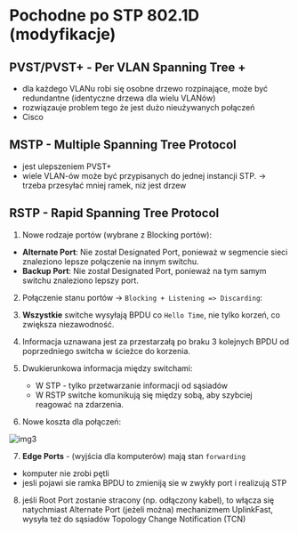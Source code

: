 # Pochodne po STP 802.1D (modyfikacje)

## **PVST/PVST+** - Per VLAN Spanning Tree +

- dla każdego VLANu robi się osobne drzewo rozpinające, może być redundantne (identyczne drzewa dla wielu VLANów)
- rozwiązauje problem tego że jest dużo nieużywanych połączeń
- Cisco

## **MSTP** - Multiple Spanning Tree Protocol

- jest ulepszeniem PVST+
- wiele VLAN-ów może być przypisanych do jednej instancji STP. -> trzeba przesyłać mniej ramek, niż jest drzew

## **RSTP** - Rapid Spanning Tree Protocol

1. Nowe rodzaje portów (wybrane z Blocking portów):

- **Alternate Port**: Nie został Designated Port, ponieważ w segmencie sieci znaleziono lepsze połączenie na innym switchu.
- **Backup Port**: Nie został Designated Port, ponieważ na tym samym switchu znaleziono lepszy port.

2. Połączenie stanu portów -> `Blocking + Listening => Discarding`:

3. **Wszystkie** switche wysyłają BPDU co `Hello Time`, nie tylko korzeń, co zwiększa niezawodność.

4. Informacja uznawana jest za przestarzałą po braku 3 kolejnych BPDU od poprzedniego switcha w ścieżce do korzenia.

5. Dwukierunkowa informacja między switchami:

   - W STP - tylko przetwarzanie informacji od sąsiadów
   - W RSTP switche komunikują się między sobą, aby szybciej reagować na zdarzenia.

6. Nowe koszta dla połączeń:

![img3](/lab4/img/img3.webp)

7. **Edge Ports** - (wyjścia dla komputerów) mają stan `forwarding`

- komputer nie zrobi pętli
- jesli pojawi sie ramka BPDU to zmieniją sie w zwykły port i realizują STP

8. jeśli Root Port zostanie stracony (np. odłączony kabel), to włącza się natychmiast Alternate Port (jeżeli można) mechanizmem UplinkFast, wysyła też do sąsiadów Topology Change Notification (TCN)
